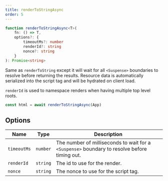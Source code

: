 ```yaml
---
title: renderToStringAsync
order: 5
---
```


```ts
function renderToStringAsync<T>(
	fn: () => T,
	options?: {
		timeoutMs?: number
		renderId?: string
		nonce?: string
	}
): Promise<string>
```

Same as `renderToString` except it will wait for all `<Suspense>` boundaries to resolve before returning the results. Resource data is automatically serialized into the script tag and will be hydrated on client load.

`renderId` is used to namespace renders when having multiple top level roots.

```ts
const html = await renderToStringAsync(App)
```

## Options

| Name        | Type     | Description                                                                                  |
| ----------- | -------- | -------------------------------------------------------------------------------------------- |
| `timeoutMs` | `number` | The number of milliseconds to wait for a `<Suspense>` boundary to resolve before timing out. |
| `renderId`  | `string` | The id to use for the render.                                                                |
| `nonce`     | `string` | The nonce to use for the script tag.                                                         |
